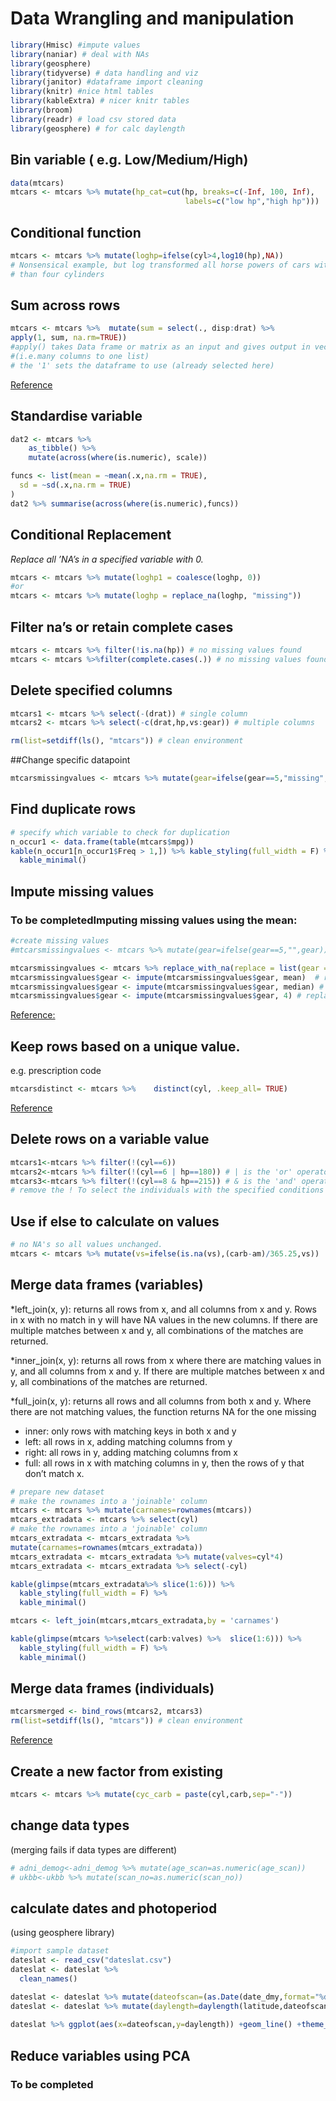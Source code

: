 # Data Wrangling and manipulation

```r
library(Hmisc) #impute values
library(naniar) # deal with NAs
library(geosphere)
library(tidyverse) # data handling and viz
library(janitor) #dataframe import cleaning
library(knitr) #nice html tables
library(kableExtra) # nicer knitr tables
library(broom)
library(readr) # load csv stored data
library(geosphere) # for calc daylength
```


## Bin variable  ( e.g. Low/Medium/High)
```r
data(mtcars)
mtcars <- mtcars %>% mutate(hp_cat=cut(hp, breaks=c(-Inf, 100, Inf), 
                                       labels=c("low hp","high hp")))
```

## Conditional function
```r
mtcars <- mtcars %>% mutate(loghp=ifelse(cyl>4,log10(hp),NA)) 
# Nonsensical example, but log transformed all horse powers of cars with more
# than four cylinders
```

## Sum across rows
```r
mtcars <- mtcars %>%  mutate(sum = select(., disp:drat) %>% 
apply(1, sum, na.rm=TRUE))
#apply() takes Data frame or matrix as an input and gives output in vector 
#(i.e.many columns to one list)
# the '1' sets the dataframe to use (already selected here)

```
[Reference](https://stackoverflow.com/questions/28873057/sum-across-multiple-columns-with-dplyr)

## Standardise variable 
```r
dat2 <- mtcars %>%
    as_tibble() %>%
    mutate(across(where(is.numeric), scale))

funcs <- list(mean = ~mean(.x,na.rm = TRUE), 
  sd = ~sd(.x,na.rm = TRUE)
)
dat2 %>% summarise(across(where(is.numeric),funcs))
```
## Conditional Replacement
*Replace all 'NA's in a specified variable with 0.*
```r
mtcars <- mtcars %>% mutate(loghp1 = coalesce(loghp, 0))
#or
mtcars <- mtcars %>% mutate(loghp = replace_na(loghp, "missing"))
```

## Filter na's or retain complete cases
```r
mtcars <- mtcars %>% filter(!is.na(hp)) # no missing values found
mtcars <- mtcars %>%filter(complete.cases(.)) # no missing values found
```

## Delete specified columns
```r
mtcars1 <- mtcars %>% select(-(drat)) # single column
mtcars2 <- mtcars %>% select(-c(drat,hp,vs:gear)) # multiple columns

rm(list=setdiff(ls(), "mtcars")) # clean environment
```

##Change specific datapoint

```r
mtcarsmissingvalues <- mtcars %>% mutate(gear=ifelse(gear==5,"missing",gear))
```

## Find duplicate rows
```r
# specify which variable to check for duplication
n_occur1 <- data.frame(table(mtcars$mpg)) 
kable(n_occur1[n_occur1$Freq > 1,]) %>% kable_styling(full_width = F) %>%
  kable_minimal()
```

## Impute missing values
### To be completedImputing missing values using the mean:

```r
#create missing values
#mtcarsmissingvalues <- mtcars %>% mutate(gear=ifelse(gear==5,"",gear))

mtcarsmissingvalues <- mtcars %>% replace_with_na(replace = list(gear = 5))
mtcarsmissingvalues$gear <- impute(mtcarsmissingvalues$gear, mean)  # replace with mean
mtcarsmissingvalues$gear <- impute(mtcarsmissingvalues$gear, median) # median
mtcarsmissingvalues$gear <- impute(mtcarsmissingvalues$gear, 4) # replace specific number

```

[Reference:](http://r-statistics.co/Missing-Value-Treatment-With-R.html)


## Keep rows based on a unique value.
e.g. prescription code
```r
mtcarsdistinct <- mtcars %>% 	distinct(cyl, .keep_all= TRUE)
```
[Reference](http://www.datasciencemadesimple.com/remove-duplicate-rows-r-using-dplyr-distinct-function)

## Delete rows on a variable value
```r
mtcars1<-mtcars %>% filter(!(cyl==6))
mtcars2<-mtcars %>% filter(!(cyl==6 | hp==180)) # | is the 'or' operator
mtcars3<-mtcars %>% filter(!(cyl==8 & hp==215)) # & is the 'and' operator
# remove the ! To select the individuals with the specified conditions
```

## Use if else to calculate  on values
```r
# no NA's so all values unchanged.
mtcars <- mtcars %>% mutate(vs=ifelse(is.na(vs),(carb-am)/365.25,vs)) 
```

## Merge data frames (variables)
*left_join(x, y): returns all rows from x, and all columns from x and y. Rows in   x with no match in y will have NA values in the new columns. If there are multiple matches between x and y, all   combinations of the matches are returned.

*inner_join(x, y): returns all rows from x where there are matching values in y,   and all columns from x and y. If there are multiple matches between x and y, all combinations of the matches are returned.

*full_join(x, y): returns all rows and all columns from both x and y.  Where there are not matching values, the function returns NA for the one missing

* inner: only rows with matching keys in both x and y
* left: all rows in x, adding matching columns from y
* right: all rows in y, adding matching columns from x
* full: all rows in x with matching columns in y, then the rows of y that don't match x.

```r
# prepare new dataset
# make the rownames into a 'joinable' column
mtcars <- mtcars %>% mutate(carnames=rownames(mtcars)) 
mtcars_extradata <- mtcars %>% select(cyl)
# make the rownames into a 'joinable' column
mtcars_extradata <- mtcars_extradata %>%
mutate(carnames=rownames(mtcars_extradata)) 
mtcars_extradata <- mtcars_extradata %>% mutate(valves=cyl*4)
mtcars_extradata <- mtcars_extradata %>% select(-cyl)

kable(glimpse(mtcars_extradata%>% slice(1:6))) %>%  
  kable_styling(full_width = F) %>%
  kable_minimal()

mtcars <- left_join(mtcars,mtcars_extradata,by = 'carnames')

kable(glimpse(mtcars %>%select(carb:valves) %>%  slice(1:6))) %>%
  kable_styling(full_width = F) %>%
  kable_minimal()

```

## Merge data frames (individuals)
```r
mtcarsmerged <- bind_rows(mtcars2, mtcars3)
rm(list=setdiff(ls(), "mtcars")) # clean environment
```
[Reference](https://dplyr.tidyverse.org/reference/bind.html)

## Create a new factor from existing 
```r
mtcars <- mtcars %>% mutate(cyc_carb = paste(cyl,carb,sep="-"))
```

## change data types
(merging fails if data types are different)
```r
# adni_demog<-adni_demog %>% mutate(age_scan=as.numeric(age_scan))
# ukbb<-ukbb %>% mutate(scan_no=as.numeric(scan_no))
```

## calculate dates and photoperiod 
(using geosphere library)
```r
#import sample dataset
dateslat <- read_csv("dateslat.csv")
dateslat <- dateslat %>%
  clean_names()

dateslat <- dateslat %>% mutate(dateofscan=(as.Date(date_dmy,format="%d/%m/%Y")))
dateslat <- dateslat %>% mutate(daylength=daylength(latitude,dateofscan))
                                
dateslat %>% ggplot(aes(x=dateofscan,y=daylength)) +geom_line() +theme_minimal()
```

## Reduce variables using PCA
### To be completed
